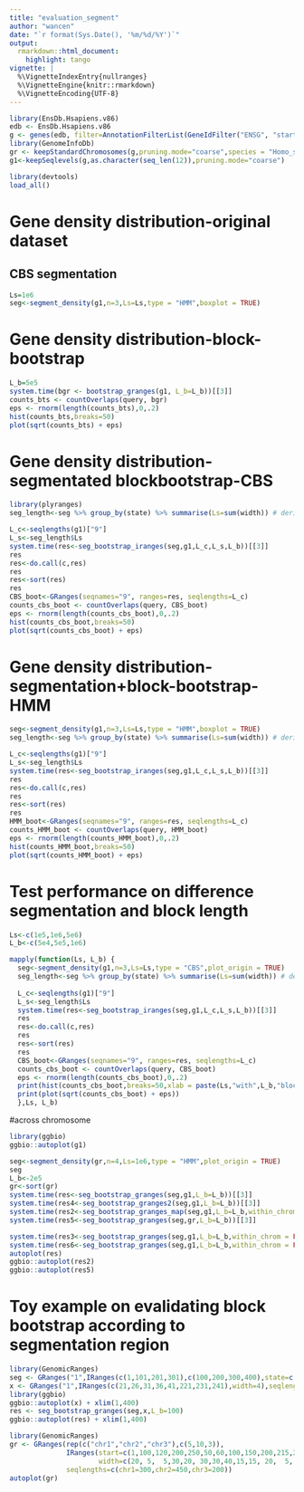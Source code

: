 ```yaml
---
title: "evaluation_segment"
author: "wancen"
date: "`r format(Sys.Date(), '%m/%d/%Y')`"
output:
  rmarkdown::html_document:
    highlight: tango
vignette: |
  %\VignetteIndexEntry{nullranges}
  %\VignetteEngine{knitr::rmarkdown}
  %\VignetteEncoding{UTF-8}
---
```


```r
library(EnsDb.Hsapiens.v86)
edb <- EnsDb.Hsapiens.v86
g <- genes(edb, filter=AnnotationFilterList(GeneIdFilter("ENSG", "startsWith")))
library(GenomeInfoDb)
gr <- keepStandardChromosomes(g,pruning.mode="coarse",species = "Homo_sapiens")
g1<-keepSeqlevels(g,as.character(seq_len(12)),pruning.mode="coarse")
```

```r
library(devtools)
load_all()
```

# Gene density distribution-original dataset
## CBS segmentation
```r
Ls=1e6
seg<-segment_density(g1,n=3,Ls=Ls,type = "HMM",boxplot = TRUE)
```


# Gene density distribution-block-bootstrap
```r
L_b=5e5
system.time(bgr <- bootstrap_granges(g1, L_b=L_b))[[3]]
counts_bts <- countOverlaps(query, bgr)
eps <- rnorm(length(counts_bts),0,.2)
hist(counts_bts,breaks=50)
plot(sqrt(counts_bts) + eps)
```

# Gene density distribution-segmentated blockbootstrap-CBS
```r
library(plyranges)
seg_length<-seg %>% group_by(state) %>% summarise(Ls=sum(width)) # derive each states length

L_c<-seqlengths(g1)["9"]
L_s<-seg_length$Ls
system.time(res<-seg_bootstrap_iranges(seg,g1,L_c,L_s,L_b))[[3]]
res
res<-do.call(c,res)  
res
res<-sort(res)
res
CBS_boot<-GRanges(seqnames="9", ranges=res, seqlengths=L_c)
counts_cbs_boot <- countOverlaps(query, CBS_boot)
eps <- rnorm(length(counts_cbs_boot),0,.2)
hist(counts_cbs_boot,breaks=50)
plot(sqrt(counts_cbs_boot) + eps)
```

# Gene density distribution-segmentation+block-bootstrap-HMM
```r
seg<-segment_density(g1,n=3,Ls=Ls,type = "HMM",boxplot = TRUE)
seg_length<-seg %>% group_by(state) %>% summarise(Ls=sum(width)) # derive each states length

L_c<-seqlengths(g1)["9"]
L_s<-seg_length$Ls
system.time(res<-seg_bootstrap_iranges(seg,g1,L_c,L_s,L_b))[[3]]
res
res<-do.call(c,res)  
res
res<-sort(res)
res
HMM_boot<-GRanges(seqnames="9", ranges=res, seqlengths=L_c)
counts_HMM_boot <- countOverlaps(query, HMM_boot)
eps <- rnorm(length(counts_HMM_boot),0,.2)
hist(counts_HMM_boot,breaks=50)
plot(sqrt(counts_HMM_boot) + eps)
```

# Test performance on difference segmentation and block length
```r
Ls<-c(1e5,1e6,5e6)
L_b<-c(5e4,5e5,1e6)

mapply(function(Ls, L_b) {
  seg<-segment_density(g1,n=3,Ls=Ls,type = "CBS",plot_origin = TRUE)
  seg_length<-seg %>% group_by(state) %>% summarise(Ls=sum(width)) # derive each states length
  
  L_c<-seqlengths(g1)["9"]
  L_s<-seg_length$Ls
  system.time(res<-seg_bootstrap_iranges(seg,g1,L_c,L_s,L_b))[[3]]
  res
  res<-do.call(c,res)  
  res
  res<-sort(res)
  res
  CBS_boot<-GRanges(seqnames="9", ranges=res, seqlengths=L_c)
  counts_cbs_boot <- countOverlaps(query, CBS_boot)
  eps <- rnorm(length(counts_cbs_boot),0,.2)
  print(hist(counts_cbs_boot,breaks=50,xlab = paste(Ls,"with",L_b,"block size")))
  print(plot(sqrt(counts_cbs_boot) + eps))
  },Ls, L_b)
```

#across chromosome

```r
library(ggbio)
ggbio::autoplot(g1)
```

```r
seg<-segment_density(gr,n=4,Ls=1e6,type = "HMM",plot_origin = TRUE)
seg
L_b<-2e5
gr<-sort(gr)
system.time(res<-seg_bootstrap_granges(seg,g1,L_b=L_b))[[3]]
system.time(res4<-seg_bootstrap_granges2(seg,g1,L_b=L_b))[[3]]
system.time(res2<-seg_bootstrap_granges_map(seg,g1,L_b=L_b,within_chrom = FALSE))[[3]]
system.time(res5<-seg_bootstrap_granges(seg,gr,L_b=L_b))[[3]]

system.time(res3<-seg_bootstrap_granges(seg,g1,L_b=L_b,within_chrom = FALSE,proportion_length = FALSE))[[3]]
system.time(res6<-seg_bootstrap_granges(seg,g1,L_b=L_b,within_chrom = FALSE,proportion_length = FALSE,coarse = TRUE))[[3]]
autoplot(res)
ggbio::autoplot(res2)
ggbio::autoplot(res5)
```

# Toy example on evalidating block bootstrap according to segmentation region
```r
library(GenomicRanges)
seg <- GRanges("1",IRanges(c(1,101,201,301),c(100,200,300,400),state=c(1:3,1)))
x <- GRanges("1",IRanges(c(21,26,31,36,41,221,231,241),width=4),seqlengths =c("1"=400))
library(ggbio)
ggbio::autoplot(x) + xlim(1,400)
res <- seg_bootstrap_granges(seg,x,L_b=100)
ggbio::autoplot(res) + xlim(1,400)
```


```r
library(GenomicRanges)
gr <- GRanges(rep(c("chr1","chr2","chr3"),c(5,10,3)),
              IRanges(start=c(1,100,120,200,250,50,60,100,150,200,215,230,280,290,400,1,100,130),
                      width=c(20, 5,  5,30,20, 30,30,40,15,15, 20,  5,  5,  5, 20,30,80,60)),
              seqlengths=c(chr1=300,chr2=450,chr3=200))
autoplot(gr)

```


